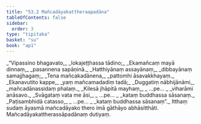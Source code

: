 ```yaml
---
title: "53.2 Mañcadāyakattheraapadāna"
tableOfContents: false
sidebar:
  order: 3
type: "tipitaka"
basket: "su"
book: "ap1"
---
```



<DynamicBreadcrumb />

<Division number="13" book="ap1">

<Paragraph number="6812" type="verses" book="ap1">
_“Vipassino bhagavato,_  
_lokajeṭṭhassa tādino;_  
_Ekamañcaṃ mayā dinnaṃ,_  
_pasannena sapāṇinā._  

</Paragraph>

</Division>
<Division number="14" book="ap1">

<Paragraph number="6813" type="verses" book="ap1">
_Hatthiyānaṃ assayānaṃ,_  
_dibbayānaṃ samajjhagaṃ;_  
_Tena mañcakadānena,_  
_pattomhi āsavakkhayaṃ._  

</Paragraph>

</Division>
<Division number="15" book="ap1">

<Paragraph number="6814" type="verses" book="ap1">
_Ekanavutito kappe,_  
_yaṃ mañcamadadiṃ tadā;_  
_Duggatiṃ nābhijānāmi,_  
_mañcadānassidaṃ phalaṃ._  

</Paragraph>

</Division>
<Division number="16" book="ap1">

<Paragraph number="6815" type="verses" book="ap1">
_Kilesā jhāpitā mayhaṃ,_  
_ …pe… _  
_viharāmi anāsavo._  

</Paragraph>

</Division>
<Division number="17" book="ap1">

<Paragraph number="6816" type="verses" book="ap1">
_Svāgataṃ vata me āsi,_  
_ …pe… _  
_kataṃ buddhassa sāsanaṃ._  

</Paragraph>

</Division>
<Division number="18" book="ap1">

<Paragraph number="6817" type="verses" book="ap1">
_Paṭisambhidā catasso,_  
_ …pe… _  
_kataṃ buddhassa sāsanaṃ”._  

</Paragraph>

<Paragraph number="6818" book="ap1">
Itthaṃ sudaṃ āyasmā mañcadāyako thero imā gāthāyo abhāsitthāti.

</Paragraph>
</Division>

<Paragraph number="6819" type="center" book="ap1">
Mañcadāyakattherassāpadānaṃ dutiyaṃ.
</Paragraph>